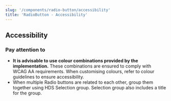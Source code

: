 ```yaml
---
slug: '/components/radio-button/accessibility'
title: 'RadioButton - Accessibility'
---
```




## Accessibility

### Pay attention to

- **It is advisable to use colour combinations provided by the implementation.** These combinations are ensured to comply with WCAG AA requirements. When customising colours, refer to <InternalLink href="/foundation/design-tokens/colour">colour guidelines</InternalLink> to ensure accessibility.
- When multiple Radio buttons are related to each other, group them together using <InternalLink href="/components/selection-group">HDS Selection group</InternalLink>. Selection group also includes a title for the group.

